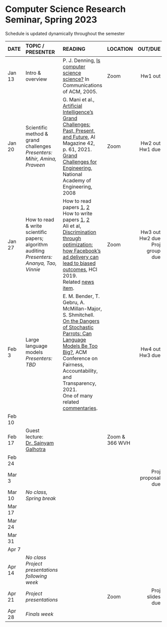 <h1> Computer Science Research Seminar, Spring 2023 </h1>
Schedule is updated dynamically throughout the semester
</br>

<font size="3">

| DATE        | TOPIC / PRESENTER |READING           |LOCATION |      OUT/DUE |
| ------   |:------------------|:---------------------------------|:------| --------:| 
| Jan 13 | Intro & overview |  P. J. Denning, [Is computer science science?](http://denninginstitute.com/pjd/PUBS/CACMcols/cacmJul07.pdf) In Communications of ACM, 2005.        | Zoom |  Hw1 out |
| Jan 20 |  Scientific method &</br>grand challenges</br>*Presenters:*</br>*Mihir, Amina, Praveen*              |  G. Mani et al., [Artificial Intelligence’s Grand Challenges: Past, Present, and Future](https://www.andrew.cmu.edu/user/ganeshm/GrandChallengesAIMagazineSpring2021.pdf), AI Magazine 42, p. 61, 2021.</br>[Grand Challenges for Engineering](http://www.engineeringchallenges.org/challenges.aspx), National Academy of Engineering, 2008   | Zoom       |  Hw2 out </br> Hw1 due    |
| Jan 27  |   How to read & write</br>scientific papers;</br>algorithm auditing  </br>  *Presenters:*</br>*Ananya, Tao, Vinnie*            |  How to read papers [1](https://dl.acm.org/citation.cfm?id=1595493), [2](https://dl.acm.org/citation.cfm?id=1273458)<br>How to write papers [1](https://homes.cs.washington.edu/~mernst/advice/write-technical-paper.html), [2](https://www.nature.com/articles/d41586-019-02918-5)   </br> Ali et al, [Discrimination through optimization: how Facebook's ad delivery can lead to biased outcomes](https://dl.acm.org/doi/abs/10.1145/3359301), HCI 2019.</br>Related [news item](https://news.northeastern.edu/2023/01/19/ai-bill-of-rights-alan-mislove).      |  Zoom  |  Hw3 out </br> Hw2 due</br>Proj group due   |
| Feb 3 | Large language models</br>*Presenters: TBD* | E. M. Bender, T. Gebru, A. McMillan-Major, S. Shmitchell. [On the Dangers of Stochastic Parrots: Can Language Models Be Too Big?](https://dl.acm.org/doi/abs/10.1145/3442188.3445922), ACM Conference on Fairness, Accountability, and Transparency, 2021.<br> One of many related [commentaries](https://www.lrb.co.uk/blog/2021/february/stochastic-parrots). |   |  Hw4 out</br>Hw3 due     |
| Feb 10 |  |  |   |       |
| Feb 17 | Guest lecture:</br>[Dr. Sainyam Galhotra](https://sainyamgalhotra.com) |  | Zoom & 366 WVH  |       |
| Feb 24 |  |  |   |       |
| Mar 3 |  |  |   |  Proj proposal due     |
| Mar 10 | *No class, Spring break* |  |   |       |
| Mar 17 |  |  |   |       |
| Mar 24 |  |  |   |       |
| Mar 31 |  |  |   |       |
| Apr 7 |  |  |   |       |
| Apr 14 |   *No class</br>Project presentations following week*  |    |            |          |
| Apr 21 | *Project presentations*  |            |  Zoom  | Proj slides due           |
| Apr 28  | *Finals week*    |            |            |          | 
</font>






